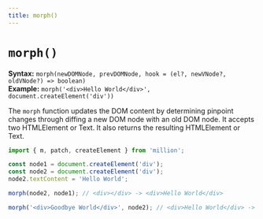 ```yaml
---
title: morph()
---
```


# `morph()`

**Syntax:** `morph(newDOMNode, prevDOMNode, hook = (el?, newVNode?, oldVNode?) => boolean)`\
**Example:** `morph('<div>Hello World</div>', document.createElement('div'))`

The `morph` function updates the DOM content by determining pinpoint changes through diffing a new DOM node with an old DOM node. It accepts two HTMLElement or Text. It also returns the resulting HTMLElement or Text.

```js
import { m, patch, createElement } from 'million';

const node1 = document.createElement('div');
const node2 = document.createElement('div');
node2.textContent = 'Hello World';

morph(node2, node1); // <div></div> -> <div>Hello World</div>

morph('<div>Goodbye World</div>', node2); // <div>Hello World</div> -> <div>Goodbye World</div>
```

